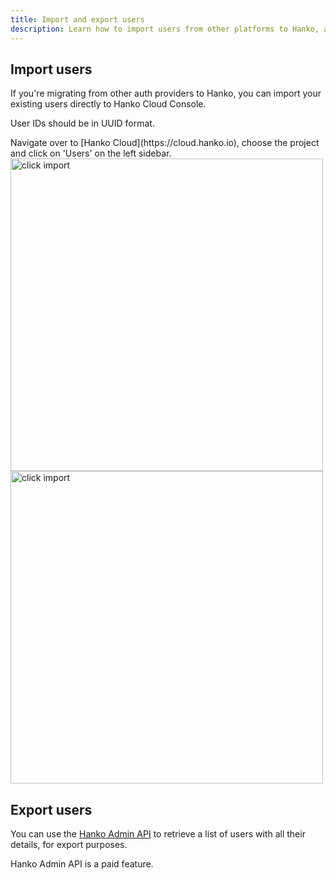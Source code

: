 ```yaml
---
title: Import and export users
description: Learn how to import users from other platforms to Hanko, as well as how to export users from Hanko.
---
```


## Import users

If you're migrating from other auth providers to Hanko, you can import your existing users directly to Hanko Cloud Console.

<Note>User IDs should be in UUID format.</Note>

<Steps>
  <Step title="Head over to Hanko Cloud">
    Navigate over to [Hanko Cloud](https://cloud.hanko.io), choose the project
    and click on 'Users' on the left sidebar.
  </Step>
  <Step title="Click on import">
    <Frame>
      <img
        src="/images/import-export-users/click-import.png"
        alt="click import"
        width="500"
        style={{ borderRadius: "0.5rem" }}
      />
    </Frame>
  </Step>
  <Step title="Upload the file and import">
    <Frame>
      <img
        src="/images/import-export-users/upload-file.png"
        alt="click import"
        width="500"
        style={{ borderRadius: "0.5rem" }}
      />
    </Frame>
  </Step>
</Steps>

## Export users

You can use the [Hanko Admin API](https://docs.hanko.io/api-reference/admin/user-management/get-a-list-of-users) to retrieve a list of users with all their details, for export purposes.

<Note>Hanko Admin API is a paid feature.</Note>
